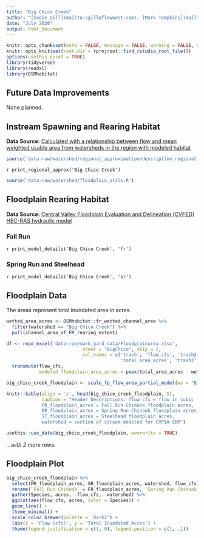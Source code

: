 ```yaml
---
title: "Big Chico Creek"
author: "[Sadie Gill](mailto:sgill@flowwest.com), [Mark Tompkins](mailto:mtompkins@flowwest.com)"
date: "July 2020"
output: html_document
---
```

```r
knitr::opts_chunk$set(echo = FALSE, message = FALSE, warning = FALSE, out.width = '100%')
knitr::opts_knit$set(root.dir = rprojroot::find_rstudio_root_file())
options(usethis.quiet = TRUE)
library(tidyverse)
library(readxl)
library(DSMhabitat)
```
## Future Data Improvements
None planned.  

## Instream Spawning and Rearing Habitat
**Data Source:** [Calculated with a relationship between flow and mean weighted usable area from watersheds in the region with modeled habitat](http://cvpia-habitat-docs-markdown.s3-website-us-west-2.amazonaws.com/watershed/Regional_Approximation.html){target="_blank"}
```r
source('data-raw/watershed/regional_approximation/description_regional_approx.R')
```

`r print_regional_approx('Big Chico Creek')`
 
```r
source('data-raw/watershed/floodplain_utils.R')
```

## Floodplain Rearing Habitat
**Data Source:**
[Central Valley Floodplain Evaluation and Delineation (CVFED) HEC-RAS hydraulic model](https://s3-us-west-2.amazonaws.com/cvpiahabitat-r-package/cvpia-sit-model-inputs/CombinedTM_IQAR_Final-FULL-REPORT_20140206.pdf){target="_blank"}

### Fall Run
`r print_model_details('Big Chico Creek', 'fr')`

### Spring Run and Steelhead
`r print_model_details('Big Chico Creek', 'sr')`

## Floodplain Data    
The areas represent total inundated area in acres.    
```r
wetted_area_acres <- DSMhabitat::fr_wetted_channel_area %>% 
  filter(watershed == "Big Chico Creek") %>% 
  pull(channel_area_of_FR_rearing_extent)

df <- read_excel('data-raw/mark_gard_data/Floodplainarea.xlsx', 
                            sheet = "BigChico", skip = 2, 
                            col_names = c('trash', 'flow_cfs', 'trash2', 
                                          'total_area_acres', 'trash3', 'trash4')) %>% 
  transmute(flow_cfs,  
            modeled_floodplain_area_acres = pmax(total_area_acres - wetted_area_acres, 0))

big_chico_creek_floodplain <- scale_fp_flow_area_partial_model(ws = "Big Chico Creek", df)

knitr::kable(align = 'c', head(big_chico_creek_floodplain, 5), 
             caption = "Header Descriptions: flow_cfs = flow in cubic feet per second,
             FR_floodplain_acres = Fall Run Chinook floodplain acres, 
             SR_floodplain_acres = Spring Run Chinook floodplain acres, 
             ST_floodplain_acres = Steelhead floodplain acres,
             watershed = section of stream modeled for CVPIA SDM")  

usethis::use_data(big_chico_creek_floodplain, overwrite = TRUE)
```

*...with 2 more rows.*

## Floodplain Plot
```r
big_chico_creek_floodplain %>% 
  select(FR_floodplain_acres, SR_floodplain_acres, watershed, flow_cfs) %>%
  rename(`Fall Run Chinook` = FR_floodplain_acres, `Spring Run Chinook and Steelhead` = SR_floodplain_acres) %>% 
  gather(Species, acres, -flow_cfs, -watershed) %>% 
  ggplot(aes(flow_cfs, acres, color = Species)) +
  geom_line() +
  theme_minimal() +
  scale_color_brewer(palette = 'Dark2') +
  labs(x = 'Flow (cfs)', y = 'Total Inundated Acres') +
  theme(legend.justification = c(1, 0), legend.position = c(1, .1))
```
